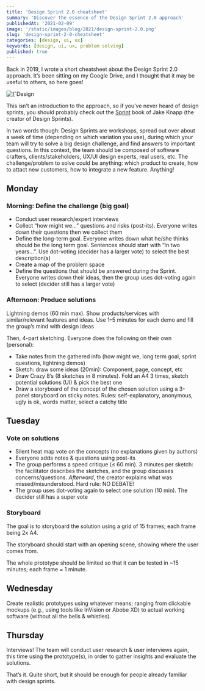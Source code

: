 ```yaml
---
title: 'Design Sprint 2.0 cheatsheet'
summary: 'Discover the essence of the Design Sprint 2.0 approach'
publishedAt: '2021-02-09'
image: '/static/images/blog/2021/design-sprint-2.0.png'
slug: 'design-sprint-2-0-cheatsheet'
categories: [design, ui, ux]
keywords: [design, ui, ux, problem solving]
published: true
---
```


Back in 2019, I wrote a short cheatsheet about the Design Sprint 2.0 approach. It’s been sitting on my Google Drive, and I thought that it may be useful to others, so here goes!

<BlogPostCenteredContent>
  <Image
    alt={`Design Sprint 2.0`}
    src={`/static/images/blog/2021/design-sprint-2.0.png`}
    width={1024}
    height={573}
    priority
  />
</BlogPostCenteredContent>

This isn’t an introduction to the approach, so if you’ve never heard of design sprints, you should probably check out the [Sprint](https://www.amazon.com/Sprint-Solve-Problems-Test-Ideas/dp/150112174X?tag=dsebastien00-20) book of Jake Knapp (the creator of Design Sprints).

In two words though: Design Sprints are workshops, spread out over about a week of time (depending on which variation you use), during which your team will try to solve a big design challenge, and find answers to important questions. In this context, the team should be composed of software crafters, clients/stakeholders, UX/UI design experts, real users, etc. The challenge/problem to solve could be anything: which product to create, how to attact new customers, how to integrate a new feature. Anything!

## Monday

### Morning: Define the challenge (big goal)

* Conduct user research/expert interviews
* Collect “how might we…” questions and risks (post-its). Everyone writes down their questions then we collect them
* Define the long-term goal. Everyone writes down what he/she thinks should be the long term goal. Sentences should start with “In two years…”. Use dot-voting (decider has a larger vote) to select the best description(s)
* Create a map of the problem space
* Define the questions that should be answered during the Sprint. Everyone writes down their ideas, then the group uses dot-voting again to select (decider still has a larger vote)

### Afternoon: Produce solutions

Lightning demos (60 min max). Show products/services with similar/relevant features and ideas. Use 1–5 minutes for each demo and fill the group’s mind with design ideas

Then, 4-part sketching. Everyone does the following on their own (personal):

* Take notes from the gathered info (how might we, long term goal, sprint questions, lightning demos)
* Sketch: draw some ideas (20min): Component, page, concept, etc
* Draw Crazy 8’s (8 sketches in 8 minutes). Fold an A4 3 times, sketch potential solutions (UI) & pick the best one
* Draw a storyboard of the concept of the chosen solution using a 3-panel storyboard on sticky notes. Rules: self-explanatory, anonymous, ugly is ok, words matter, select a catchy title

## Tuesday

### Vote on solutions

* Silent heat map vote on the concepts (no explanations given by authors)
* Everyone adds notes & questions using post-its
* The group performs a speed critique (≤ 60 min). 3 minutes per sketch: the facilitator describes the sketches, and the group discusses concerns/questions. _Afterward_, the creator explains what was missed/misunderstood. Hard rule: NO DEBATE!
* The group uses dot-voting again to select one solution (10 min). The decider still has a super vote

### Storyboard

The goal is to storyboard the solution using a grid of 15 frames; each frame being 2x A4.

The storyboard should start with an opening scene, showing where the user comes from.

The whole prototype should be limited so that it can be tested in ~15 minutes; each frame = 1 minute.

## Wednesday

Create realistic prototypes using whatever means; ranging from clickable mockups (e.g., using tools like InVision or Abobe XD) to actual working software (without all the bells & whistles).

## Thursday

Interviews! The team will conduct user research & user interviews again, this time using the prototype(s), in order to gather insights and evaluate the solutions.

That’s it. Quite short, but it should be enough for people already familiar with design sprints.

<BlogPostSignature />
